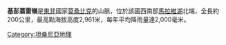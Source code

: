 '''基彭蓋雷嶺'''是[[東非|東非]]國家[[莫桑比克|莫桑比克]]的山脈，位於該國西南部[[馬拉維湖|馬拉維湖]]北端，全長約200公里，最高點海拔高度2,961米，每年平均降雨量達2,000毫米。

{{coord|9|30|S|34|10|E|display=title}}

{{Tanzania-stub}}

[[Category:坦桑尼亞地理|Category:坦桑尼亞地理]]